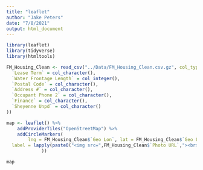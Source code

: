 ```yaml
---
title: "leaflet"
author: "Jake Peters"
date: "7/8/2021"
output: html_document
---
```


```r
library(leaflet)
library(tidyverse)
library(htmltools)

FM_Housing_Clean <- read_csv("../Data/FM_Housing_Clean.csv.gz", col_types = cols(
  `Lease Term` = col_character(),
  `Water Frontage Length` = col_integer(),
  `Postal Code` = col_character(),
  `Address #` = col_character(),
  `Occupant Phone 2` = col_character(),
  `Finance` = col_character(),
  `Sheyenne Unpd` = col_character()
))
```

```r
map <- leaflet() %>% 
	addProviderTiles("OpenStreetMap") %>% 
	addCircleMarkers(
		lng = FM_Housing_Clean$`Geo Lon`, lat = FM_Housing_Clean$`Geo Lat`, clusterOptions = markerClusterOptions(radius = 1, 
  label = lapply(paste0("<img src=",FM_Housing_Clean$`Photo URL`,"><br>",FM_Housing_Clean$`Sold Price` ,"<br>",FM_Housing_Clean$`Street Address`), HTML), labelOptions=labelOptions(style=list("text-align"="center"))
             ))

map

```


